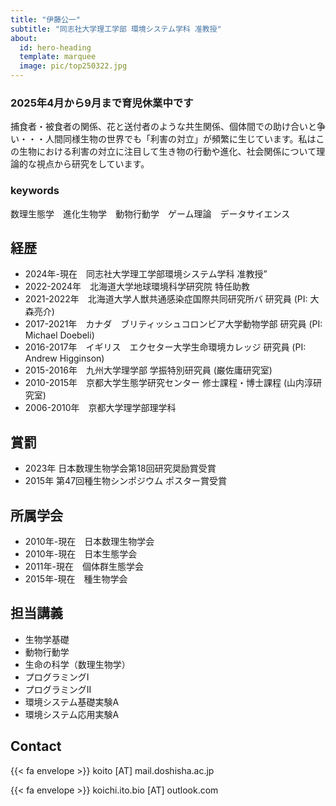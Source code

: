 ```yaml
---
title: "伊藤公一"
subtitle: "同志社大学理工学部 環境システム学科 准教授" 
about:
  id: hero-heading
  template: marquee
  image: pic/top250322.jpg
---
```


### 2025年4月から9月まで育児休業中です


:::{#hero-heading}

捕食者・被食者の関係、花と送付者のような共生関係、個体間での助け合いと争い・・・人間同様生物の世界でも「利害の対立」が頻繁に生じています。私はこの生物における利害の対立に注目して生き物の行動や進化、社会関係について理論的な視点から研究をしています。


### keywords
数理生態学　進化生物学　動物行動学　ゲーム理論　データサイエンス


:::

## 経歴
- 2024年-現在　同志社大学理工学部環境システム学科 准教授"
- 2022-2024年　北海道大学地球環境科学研究院 特任助教
- 2021-2022年　北海道大学人獣共通感染症国際共同研究所バ 研究員 (PI: 大森亮介)
- 2017-2021年　カナダ　ブリティッシュコロンビア大学動物学部 研究員 (PI: Michael Doebeli)
- 2016-2017年　イギリス　エクセター大学生命環境カレッジ 研究員 (PI: Andrew Higginson)
- 2015-2016年　九州大学理学部 学振特別研究員 (巌佐庸研究室)
- 2010-2015年　京都大学生態学研究センター 修士課程・博士課程 (山内淳研究室)
- 2006-2010年　京都大学理学部理学科

## 賞罰
- 2023年 日本数理生物学会第18回研究奨励賞受賞
- 2015年 第47回種生物シンポジウム ポスター賞受賞

## 所属学会
- 2010年-現在　日本数理生物学会
- 2010年-現在　日本生態学会
- 2011年-現在　個体群生態学会
- 2015年-現在　種生物学会

## 担当講義
- 生物学基礎
- 動物行動学
- 生命の科学（数理生物学）
- プログラミングI
- プログラミングII
- 環境システム基礎実験A
- 環境システム応用実験A

## Contact
{{< fa envelope >}} koito [&Alpha;&Tau;] mail.doshisha.ac.jp

{{< fa envelope >}} koichi.ito.bio [&Alpha;&Tau;] outlook.com
